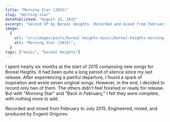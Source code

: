 ```yaml
---
title: "Morning Star (2015)"
slug: "morning-star"
datePublished: "August 15, 2015"
excerpt: "Second EP by Boreal Heights. Recorded and mixed from February to July 2015."
image:
  {
    url: "src/images/posts/boreal-heights-music/boreal-heights-morning-star.jpg",
    alt: "Morning Star (2015)",
  }
tags: ["music", "boreal heights"]
---
```



<EmbedImage
  src={albumCover}
  description="Artwork by Dustin Scarpitti via Unsplash."
/>

I spent nearly six months at the start of 2015 composing new songs for Boreal
Heights. It had been quite a long period of silence since my last release. After
experiencing a painful departure, I found a spark of inspiration and wrote seven
original songs. However, in the end, I decided to record only two of them. The
others didn't feel finished or ready for release. But with "Morning Star" and
"Back in February," I felt they were complete, with nothing more to add.

<EmbedSpotify src="https://open.spotify.com/embed/album/2ptA58ZbSuizR0oAvaZtKV?utm_source=generator&theme=0" />

Recorded and mixed from February to July 2015. Engineered, mixed, and produced
by Evgenii Grigorev.
